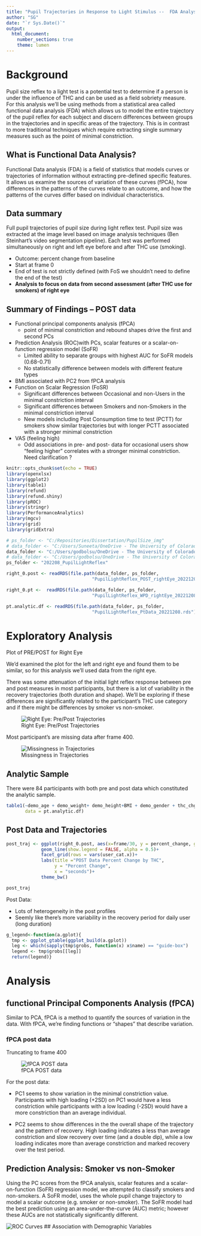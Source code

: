 ```yaml
---
title: "Pupil Trajectories in Response to Light Stimulus --  FDA Analysis"
author: "SG"
date: "`r Sys.Date()`"
output: 
  html_document:
    number_sections: true
    theme: lumen
---
```


# Background
Pupil size reflex to a light test is a potential test to determine if a person is under the influence of THC and can be used as a field sobriety measure. For this analysis we'll be using methods from a statistical area called functional data analysis (FDA) which allows us to model the entire trajectory of the pupil reflex for each subject and discern differences between groups in the trajectories and in specific areas of the trajectory. This is in contrast to more traditional techniques which require extracting single summary measures such as the point of minimal constriction.  

## What is Functional Data Analysis? 

Functional Data analysis (FDA) is a field of statistics that models curves or trajectories of information without extracting pre-defined specific features. It allows us examine the sources of variation of these curves (fPCA), how differences in the patterns of the curves relate to an outcome, and how the patterns of the curves differ based on individual characteristics.   

## Data summary
Full pupil trajectories of pupil size during light reflex test. Pupil size was extracted at the image level based on image analysis techniques (Ben Steinhart's video segmentation pipeline). Each test was performed simultaneously on right and left eye before and after THC use (smoking).

+ Outcome: percent change from baseline
+ Start at frame 0 
+ End of test is not strictly defined (with FoS we shouldn't need to define the end of the test)
+ **Analysis to focus on data from second assessment (after THC use for smokers) of right eye**


## Summary of Findings -- POST data
+ Functional principal components analysis (fPCA) 
  + point of minimal constriction and rebound shapes drive the first and second PCs 
+ Prediction Analysis (ROC)with PCs, scalar features or a scalar-on-function regression model (SoFR)
  + Limited ability to separate groups with highest AUC for SoFR models (0.68-0.71)
  + No statistically difference between models with different feature types
+ BMI associated with PC2 from fPCA analysis
+ Function on Scalar Regression (FoSR)
  + Significant differences between Occasional and non-Users in the minimal constriction interval
  + Significant differences between Smokers and non-Smokers in the minimal constriction interval
  + New models including Post Consumption time to test (PCTT) for smokers show similar trajectories but with longer PCTT associated with a stronger minimal constriction
+ VAS (feeling high)
  + Odd associations in pre- and post- data for occasional users show "feeling higher" correlates with a stronger minimal constriction. Need clarification ?  


```r
knitr::opts_chunk$set(echo = TRUE)
library(openxlsx)
library(ggplot2)
library(table1)
library(refund)
library(refund.shiny)
library(pROC)
library(stringr)
library(PerformanceAnalytics)
library(mgcv)
library(grid)
library(gridExtra)

# ps_folder <- "C:/Repositories/Dissertation/PupilSize_img"
# data_folder <- "C:/Users/Suneeta/OneDrive - The University of Colorado Denver/FDA/Data" # Home laptop
data_folder <- "C:/Users/godbolsu/OneDrive - The University of Colorado Denver/FDA/Data" # Work laptop
# data_folder <- "C:/Users/godbolsu/OneDrive - The University of Colorado Denver/FDA/Data"
ps_folder <- "202208_PupilLightReflex"
```


```r
right_0.post <- readRDS(file.path(data_folder, ps_folder,
                                "PupilLightReflex_POST_rightEye_20221208.rds"))

right_0.pt <-  readRDS(file.path(data_folder, ps_folder,
                                "PupilLightReflex_WPD_rightEye_20221208.rds"))

pt.analytic.df <- readRDS(file.path(data_folder, ps_folder,
                                "PupilLightReflex_PtData_20221208.rds"))

```

# Exploratory Analysis

Plot of PRE/POST for Right Eye

We'd examined the plot for the left and right eye and found them to be similar, so for this analysis we'll used data from the right eye.


There was some attenuation of the initial light reflex response between pre and post measures in most participants, but there is a lot of variability in the recovery trajectories (both duration and shape). We'll be exploring if these differences are significantly related to the participant's THC use category and if there might be differences by smoker vs non-smoker.

![Right Eye: Pre/Post Trajectories](../figs/rightEye_plots-1.png)

Most participant's are missing data after frame 400.

![Missingness in Trajectories](../figs/visMissing-1.png)

## Analytic Sample

There were 84 participants with both pre and post data which constituted the analytic sample. 

```r
table1(~demo_age + demo_weight+ demo_height+BMI + demo_gender + thc_chg + postConsumpTimeToTest + Post_PreTime + min_constriction_chg + AUC_chg + duration_chg + slope_chg + avg_end_percent_chg +vas1_high_score + vas_high_score_chg + vas1_score_dc + vas_score_dc_chg|user_cat, 
       data = pt.analytic.df)
```

## Post Data and Trajectories 

```r
post_traj <- ggplot(right_0.post, aes(x=frame/30, y = percent_change, group = subject_id))+
             geom_line(show.legend = FALSE, alpha = 0.5)+
             facet_grid(rows = vars(user_cat.x))+
             labs(title ="POST Data Percent Change by THC", 
                  y = "Percent Change", 
                  x = "seconds")+
             theme_bw()

post_traj
```

Post Data: 

+ Lots of heterogeneity in the post profiles
+ Seemly like there's more variability in the recovery period for daily user (long duration)

```r
g_legend<-function(a.gplot){
  tmp <- ggplot_gtable(ggplot_build(a.gplot))
  leg <- which(sapply(tmp$grobs, function(x) x$name) == "guide-box")
  legend <- tmp$grobs[[leg]]
  return(legend)}
```

# Analysis

## functional Principal Components Analysis (fPCA)
Similar to PCA, fPCA is a method to quantify the sources of variation in the data. With fPCA, we're finding functions or "shapes" that describe variation. 


### fPCA post data
Truncating to frame 400

![fPCA POST data](../figs/fPCA_all-3.png)

For the post data: 

+ PC1 seems to show variation in the minimal constriction value. Participants with high loading (+2SD) on PC1 would have a less constriction while participants with a low loading (-2SD) would have a more constriction than an average individual. 

+ PC2 seems to show differences in the the overall shape of the trajectory and the pattern of recovery. High loading indicates a less than average constriction and slow recovery over time (and a double dip), while a low loading indicates more than average constriction and marked recovery over the test period.

## Prediction Analysis: Smoker vs non-Smoker

Using the PC scores from the fPCA analysis, scalar features and a scalar-on-function (SoFR) regression model, we attempted to classify smokers and non-smokers. A SoFR model, uses the whole pupil change trajectory to model a scalar outcome (e.g. smoker or non-smoker). The SoFR model had the best prediction using an area-under-the-curve (AUC) metric; however these AUCs are not statistically significantly different. 

![ROC Curves](../figs/auc_plot_post-1.png)
## Association with Demographic Variables
